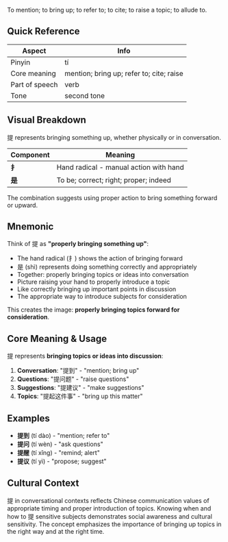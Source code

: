 To mention; to bring up; to refer to; to cite; to raise a topic; to allude to.

## Quick Reference

| Aspect         | Info                                     |
| -------------- | ---------------------------------------- |
| Pinyin         | tí                                       |
| Core meaning   | mention; bring up; refer to; cite; raise |
| Part of speech | verb                                     |
| Tone           | second tone                              |

## Visual Breakdown

提 represents bringing something up, whether physically or in conversation.

| Component | Meaning                                 |
| --------- | --------------------------------------- |
| **扌**    | Hand radical - manual action with hand  |
| **是**    | To be; correct; right; proper; indeed   |

The combination suggests using proper action to bring something forward or upward.

## Mnemonic

Think of 提 as **"properly bringing something up"**:

- The hand radical (扌) shows the action of bringing forward
- 是 (shì) represents doing something correctly and appropriately
- Together: properly bringing topics or ideas into conversation
- Picture raising your hand to properly introduce a topic
- Like correctly bringing up important points in discussion
- The appropriate way to introduce subjects for consideration

This creates the image: **properly bringing topics forward for consideration**.

## Core Meaning & Usage

提 represents **bringing topics or ideas into discussion**:

1. **Conversation**: "提到" - "mention; bring up"
2. **Questions**: "提问题" - "raise questions"
3. **Suggestions**: "提建议" - "make suggestions"
4. **Topics**: "提起这件事" - "bring up this matter"

## Examples

- **提到** (tí dào) - "mention; refer to"
- **提问** (tí wèn) - "ask questions"
- **提醒** (tí xǐng) - "remind; alert"
- **提议** (tí yì) - "propose; suggest"

## Cultural Context

提 in conversational contexts reflects Chinese communication values of appropriate timing and proper introduction of topics. Knowing when and how to 提 sensitive subjects demonstrates social awareness and cultural sensitivity. The concept emphasizes the importance of bringing up topics in the right way and at the right time.
